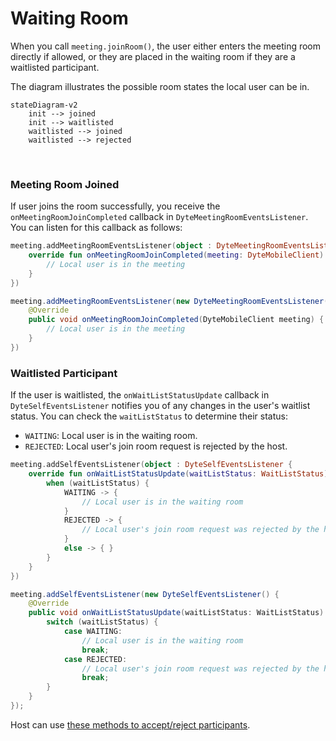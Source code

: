 # Waiting Room

When you call `meeting.joinRoom()`, the user either enters the meeting room directly if allowed, or they are placed in the waiting room
if they are a waitlisted participant.

The diagram illustrates the possible room states the local user can be in.

```mermaid
stateDiagram-v2
    init --> joined
    init --> waitlisted
    waitlisted --> joined
    waitlisted --> rejected
```

<br />

### Meeting Room Joined

If user joins the room successfully, you receive the `onMeetingRoomJoinCompleted` callback in `DyteMeetingRoomEventsListener`.
You can listen for this callback as follows:

<Tabs groupId="android-core-media-preview">
  <TabItem value="kotlin" label="Kotlin" default>

```kotlin
meeting.addMeetingRoomEventsListener(object : DyteMeetingRoomEventsListener {
    override fun onMeetingRoomJoinCompleted(meeting: DyteMobileClient) {
        // Local user is in the meeting
    }
})
```

  </TabItem>

  <TabItem value="java" label="Java" default>

```java
meeting.addMeetingRoomEventsListener(new DyteMeetingRoomEventsListener() {
    @Override
    public void onMeetingRoomJoinCompleted(DyteMobileClient meeting) {
        // Local user is in the meeting
    }
})
```

  </TabItem>
</Tabs>

### Waitlisted Participant

If the user is waitlisted, the `onWaitListStatusUpdate` callback in `DyteSelfEventsListener` notifies you of any changes in the
user's waitlist status. You can check the `waitListStatus` to determine their status:

- `WAITING`: Local user is in the waiting room.
- `REJECTED`: Local user's join room request is rejected by the host.

<Tabs groupId="android-core-media-preview">
  <TabItem value="kotlin" label="Kotlin" default>

```kotlin
meeting.addSelfEventsListener(object : DyteSelfEventsListener {
    override fun onWaitListStatusUpdate(waitListStatus: WaitListStatus) {
        when (waitListStatus) {
            WAITING -> {
                // Local user is in the waiting room
            }
            REJECTED -> {
                // Local user's join room request was rejected by the host
            }
            else -> { }
        }
    }
})
```

  </TabItem>

  <TabItem value="java" label="Java" default>

```java
meeting.addSelfEventsListener(new DyteSelfEventsListener() {
    @Override
    public void onWaitListStatusUpdate(waitListStatus: WaitListStatus) {
        switch (waitListStatus) {
            case WAITING:
                // Local user is in the waiting room
                break;
            case REJECTED:
                // Local user's join room request was rejected by the host
                break;
        }
    }
});
```

  </TabItem>
</Tabs>

Host can use [these methods to accept/reject participants](/android-core/participants/waitlisted-participants).
